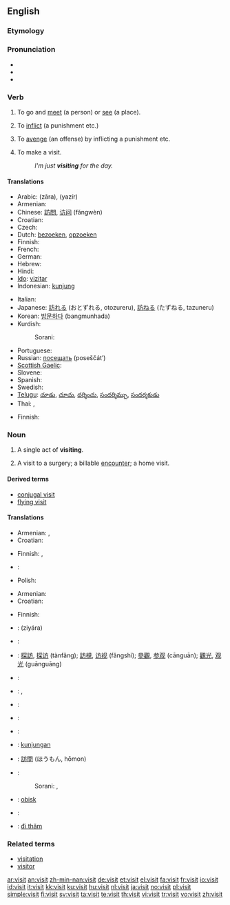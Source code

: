 {{also|visít}}
==English==

{{rank|immediately|trees|filled|637|visit|follow|chance|happened}}

===Etymology===
{{etystub}}

===Pronunciation===
* {{IPA|/ˈvɪzɪt/}}
* {{audio|en-us-visit.ogg|Audio (US)}}
* {{rhymes|ɪzɪt}}

===Verb===
{{en-verb}}

# {{transitive}} To go and [[meet]] (a person) or [[see]] (a place).
# {{transitive}} To [[inflict]] (a punishment etc.)
# {{transitive}} To [[avenge]] (an offense) by inflicting a punishment etc.
# {{intransitive}} To make a visit.
#: ''I'm just '''visiting''' for the day.''

====Translations====
{{trans-top|to go and meet or see}}
* Arabic: {{Arab|[[زار|زارَ]]}} (zāra), {{Arab|[[يزير|يَزِير]]}} (yazír)
* Armenian: {{t+|hy|այցելել|tr=ayc'elel|sc=Armn|xs=Armenian}}
* Chinese: [[訪問]], [[访问]] (fǎngwèn)
* Croatian: {{t-|hr|posjetiti|alt=pòsjetiti}}
* Czech: {{t-|cs|navštívit}}
* Dutch: [[bezoeken]], [[opzoeken]]
* Finnish: {{t+|fi|käydä}}
* French: {{t+|fr|visiter}}
* German: {{t+|de|besuchen}}
* Hebrew: {{he-translation|סיור|si'ûr}}
* Hindi: {{t-|hi|पधारना|sc=Deva|xs=Hindi}}
* [[Ido]]: [[vizitar]]
* Indonesian: [[kunjung]]
{{trans-mid}}
* Italian: {{t+|it|visitare}}
* Japanese: [[訪れる]] (おとずれる, otozureru), [[訪ねる]] (たずねる, tazuneru)
* Korean: [[방문하다]] (bangmunhada)
* Kurdish:
*: Sorani: {{t|ku|میوانی|tr=meewAni|sc=ku-Arab}}
* Portuguese: {{t+|pt|visitar}}
* Russian: [[посещать]] (poseščát’)
* [[Scottish Gaelic]]: {{t-|gd|tadhail|xs=Scottish Gaelic}}
* Slovene: {{t+|sl|obiskati}}
* Spanish: {{t-|es|visitar}}
* Swedish: {{t+|sv|besöka}}
* [[Telugu]]: [[చూడు]], [[చూచు]], [[దర్శించు]], [[సందర్శిమ్చు]], [[సందర్శకుడు]]
* Thai: {{t+|th|หา|xs=Thai}}, {{t+|th|เยี่ยม|xs=Thai}}
{{trans-bottom}}

{{trans-see|to inflict|inflict}}

{{trans-see|to avenge|avenge}}

{{trans-top|to make a visit}}
* Finnish: {{t+|fi|vierailla}}
{{trans-mid}}
{{trans-bottom}}

===Noun===
{{en-noun}}

# A single act of '''visiting'''.
# {{context|medicine|insurance}} A visit to a surgery; a billable [[encounter]]; a home visit.

====Derived terms====
* [[conjugal visit]]
* [[flying visit]]

====Translations====
{{trans-top|single act of visiting}}
* Armenian: {{t-|hy|այց|tr=ayc'|sc=Armn|xs=Armenian}}, {{t-|hy|այցելություն|tr=ayc'elut'yun|sc=Armn|xs=Armenian}}
* Croatian: {{t-|hr|posjet|m|alt=pȍsjet}}
{{trans-mid}}
* Finnish: {{t-|fi|käynti}}, {{t+|fi|vierailu}}
* {{ttbc|German}}: {{t+|de|Besuch|m}}
* Polish: {{t+|pl|wizyta|f}}
{{trans-bottom}}

{{trans-top|visit to a surgery; a billable encounter}}
* Armenian: {{t-|hy|այց|tr=ayc'|sc=Armn|xs=Armenian}}
* Croatian: {{t-|hr|posjet|m|alt=pȍsjet}}
{{trans-mid}}
* Finnish: {{t-|fi|käynti}}
{{trans-bottom}}

{{checktrans-top}}
* {{ttbc|Arabic}}: {{Arab|[[زيارة]]}} (ziyára) {{f}}
* {{ttbc|Azeri}}: {{t|az|görüş|xs=Azeri}}
* {{ttbc|Chinese}}: [[探訪]], [[探访]] (tànfǎng); [[訪視]], [[访视]] (fǎngshì); [[參觀]], [[参观]] (cānguān); [[觀光]], [[观光]] (guānguāng)
* {{ttbc|Czech}}: {{t-|cs|návštěva|f}}
* {{ttbc|Dutch}}: {{t+|nl|bezoek|n}}, {{t+|nl|visite|f}}
* {{ttbc|French}}: {{t+|fr|visite|f}}
* {{ttbc|Greek}}: {{t+|el|επίσκεψη|f|tr=epískepsi|sc=Grek}}
* {{ttbc|Hebrew}}: {{he-translation|סיור|si'ûr}}
{{trans-mid}}
* {{ttbc|Indonesian}}: [[kunjung|kunjungan]]
* {{ttbc|Japanese}}: [[訪問]] (ほうもん, hōmon)
* {{ttbc|Kurdish}}:
*: Sorani: {{t|ku|میوانداری|tr=meewAndAree|sc=ku-Arab}}, {{t|ku|سه‌ردان|tr=sardAn|sc=ku-Arab}}
* {{ttbc|Slovene}}: [[obisk]] {{m}}
* {{ttbc|Spanish}}: {{t+|es|visita|f}}
* {{ttbc|Vietnamese}}: [[đi thăm]]
{{trans-bottom}}

===Related terms===
* [[visitation]]
* [[visitor]]

[[ar:visit]]
[[an:visit]]
[[zh-min-nan:visit]]
[[de:visit]]
[[et:visit]]
[[el:visit]]
[[fa:visit]]
[[fr:visit]]
[[io:visit]]
[[id:visit]]
[[it:visit]]
[[kk:visit]]
[[ku:visit]]
[[hu:visit]]
[[nl:visit]]
[[ja:visit]]
[[no:visit]]
[[pl:visit]]
[[simple:visit]]
[[fi:visit]]
[[sv:visit]]
[[ta:visit]]
[[te:visit]]
[[th:visit]]
[[vi:visit]]
[[tr:visit]]
[[vo:visit]]
[[zh:visit]]